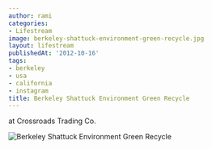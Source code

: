 ```yaml
---
author: rami
categories:
- Lifestream
image: berkeley-shattuck-environment-green-recycle.jpg
layout: lifestream
publishedAt: '2012-10-16'
tags:
- berkeley
- usa
- california
- instagram
title: Berkeley Shattuck Environment Green Recycle
---
```


at Crossroads Trading Co.

![Berkeley Shattuck Environment Green Recycle](/assets/images/content/lifestream/berkeley-shattuck-environment-green-recycle.jpg)
